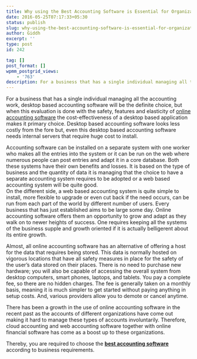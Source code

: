 ```yaml
---
title: Why using the Best Accounting Software is Essential for Organizations
date: 2016-05-25T07:17:33+05:30
status: publish
slug: why-using-the-best-accounting-software-is-essential-for-organizations
author: Giddh
excerpt: ''
type: post
id: 242

tag: []
post_format: []
wpmm_postgrid_views:
    - '763'
description: For a business that has a single individual managing all the accounting work, desktop based accounting software will be the definite choice,
---
```

For a business that has a single individual managing all the accounting work, desktop based accounting software will be the definite choice, but when this evaluation is done with the safety, features and elasticity of [online accounting software](https://giddh.com) the cost-effectiveness of a desktop based application makes it primary choice. Desktop based accounting software looks less costly from the fore but, even this desktop based accounting software needs internal servers that require huge cost to install.

Accounting software can be installed on a separate system with one worker who makes all the entries into the system or it can be run on the web where numerous people can post entries and adapt it in a core database. Both these systems have their own benefits and losses. It is based on the type of business and the quantity of data it is managing that the choice to have a separate accounting system requires to be adopted or a web based accounting system will be quite good.  
On the different side, a web based accounting system is quite simple to install, more flexible to upgrade or even cut back if the need occurs, can be run from each part of the world by different number of users. Every business that has just established aims to be large some day. Online accounting software offers them an opportunity to grow and adapt as they walk on to newer heights of success. One requires keeping all the systems of the business supple and growth oriented if it is actually belligerent about its entire growth.

Almost, all online accounting software has an alternative of offering a host for the data that requires being stored. This data is normally hosted on vigorous locations that have all safety measures in place for the safety of the user’s data stored on their places. There is no need to purchase new hardware; you will also be capable of accessing the overall system from desktop computers, smart phones, laptops, and tablets. You pay a complete fee, so there are no hidden charges. The fee is generally taken on a monthly basis, meaning it is much simpler to get started without paying anything in setup costs. And, various providers allow you to demote or cancel anytime.

There has been a growth in the use of online accounting software in the recent past as the accounts of different organizations have come out making it hard to manage these types of accounts involuntarily. Therefore, cloud accounting and web accounting software together with online financial software has come as a boost up to these organizations.

Thereby, you are required to choose the [**best accounting software**](https://giddh.com) according to business requirements.